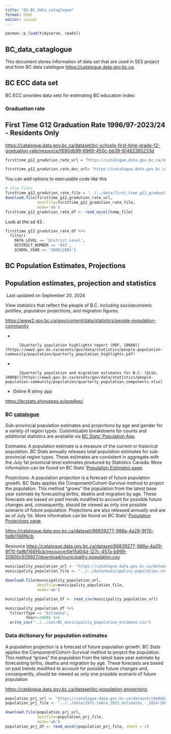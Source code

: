 ```yaml
---
title: "02_BC_data_cataglogue"
format: html
editor: visual
---
```


```r
pacman::p_load(tidyverse, readxl)
```

## BC_data_cataglogue

This document stores information of data set that are used in SES project and from BC data catalogue <https://catalogue.data.gov.bc.ca>.

## BC ECC data set

BC ECC provides data sets for estimating BC education index:

### Graduation rate

## First Time G12 Graduation Rate 1996/97-2023/24 - Residents Only 

<https://catalogue.data.gov.bc.ca/dataset/bc-schools-first-time-grade-12-graduation-rate/resource/f690db99-6969-450c-bb39-81482385233d>

```r
firsttime_g12_gradution_rate_url = "https://catalogue.data.gov.bc.ca/dataset/58a3f04d-99c5-4696-bff2-602fe69f5363/resource/f690db99-6969-450c-bb39-81482385233d/download/first_time_g12_graduation_rate_1996-97-2022-23_residents_only.xlsx"

firsttime_g12_gradution_rate_doc_url= "https://catalogue.data.gov.bc.ca/dataset/58a3f04d-99c5-4696-bff2-602fe69f5363/resource/1530eaf5-1894-4bb3-ab46-71139761ff78/download/first-time-grade-12-graduation-rate-field-definitions-2023-12.pdf"
```

You can add options to executable code like this

```r
# xlsx files
firsttime_g12_gradution_rate_file = "../../data/first_time_g12_graduation_rate_1996-97-2022-23_residents_only.xlsx"
download.file(firsttime_g12_gradution_rate_url, 
              destfile=firsttime_g12_gradution_rate_file, 
              mode='wb')
firsttime_g12_gradution_rate_df <- read_excel(temp_file)


```

Look at the sd 43 .

```r
firsttime_g12_gradution_rate_df %>% 
  filter(
    DATA_LEVEL == 'District Level',
    DISTRICT_NUMBER == '043',
    SCHOOL_YEAR >= '2000/2001')
```

## BC Population Estimates, Projections

## Population estimates, projection and statistics

![](https://www2.gov.bc.ca/icons/last-updated-star.svg){alt=""} Last updated on September 20, 2024

View statistics that reflect the people of B.C. including socioeconomic profiles, population projections, and migration figures.

<https://www2.gov.bc.ca/gov/content/data/statistics/people-population-community>

-   

```         
      [Quarterly population highlights report (PDF, 186KB)](https://www2.gov.bc.ca/assets/gov/data/statistics/people-population-community/population/quarterly_population_highlights.pdf)
```

-   
```         
      [Quarterly population and migration estimates for B.C. (XLSX, 108KB)](https://www2.gov.bc.ca/assets/gov/data/statistics/people-population-community/population/quarterly_population_components.xlsx)
```

-   Online R shiny app


<https://bcstats.shinyapps.io/popApp/>

### BC [catalogue](https://catalogue.data.gov.bc.ca/dataset/bc-population-projections)

Sub-provincial population estimates and projections by age and gender for a variety of region types. Customizable breakdowns for counts and additional statistics are available via [BC Stats' Population App](https://bcstats.shinyapps.io/popApp/).

Estimates: A population estimate is a measure of the current or historical population. BC Stats annually releases total population estimates for sub-provincial region types. These estimates are consistent in aggregate with the July 1st provincial level estimates produced by Statistics Canada. More information can be found on BC Stats' [Population Estimates page](https://www2.gov.bc.ca/gov/content?id=36D1A7A4BEE248598281824C13CB65B6).

Projections: A population projection is a forecast of future population growth. BC Stats applies the Component/Cohort-Survival method to project the population. This method "grows" the population from the latest base year estimate by forecasting births, deaths and migration by age. These forecasts are based on past trends modified to account for possible future changes and, consequently, should be viewed as only one possible scenario of future population. Projections are also released annually and are as of July 1st. More information can be found on BC Stats' [Population Projections page](https://www2.gov.bc.ca/gov/content?id=BB4112D90F38414984C25A75CC4F029B).

<https://catalogue.data.gov.bc.ca/dataset/86839277-986a-4a29-9f70-fa9b1166f6cb>

Resource <https://catalogue.data.gov.bc.ca/dataset/86839277-986a-4a29-9f70-fa9b1166f6cb/resource/0e15d04d-127c-457a-b999-20800c929927/download/municipality-population.csv>



```r
municipality_population_url <- "https://catalogue.data.gov.bc.ca/dataset/86839277-986a-4a29-9f70-fa9b1166f6cb/resource/0e15d04d-127c-457a-b999-20800c929927/download/municipality-population.csv"
municipality_population_file <- "../../data/municipality-population.csv"

download.file(municipality_population_url, 
              destfile=municipality_population_file, 
              mode='wb')

municipality_population_df <- read_csv(municipality_population_url)
```




```r
municipality_population_df %>% 
  filter(Type == "Estimate",
         Year>=2000) %>% 
  write_csv("../../out/BC_municipality_population_estimate.csv")
```


### Data dictionary for population estimates




A population projection is a forecast of future population growth. BC Stats applies the Component/Cohort-Survival method to project the population. This method "grows" the population from the latest base year estimate by forecasting births, deaths and migration by age. These forecasts are based on past trends modified to account for possible future changes and, consequently, should be viewed as only one possible scenario of future population

<https://catalogue.data.gov.bc.ca/dataset/bc-population-projections>

```r
population_prj_url <- "https://catalogue.data.gov.bc.ca/dataset/c8e0d421-a4c7-43d4-aac9-aa13ca634c16/resource/25d7fb36-003d-4d0d-a8b3-18ada3e8a987/download/1971-table_2023_estimates_-_2024-2046_projections.xlsx"
population_prj_file <- "../../data/1971-table_2023_estimates_-_2024-2046_projections.xlsx"

download.file(population_prj_url, 
              destfile=population_prj_file, 
              mode='wb')
population_prj_df <- read_excel(population_prj_file, sheet = 2)

```
